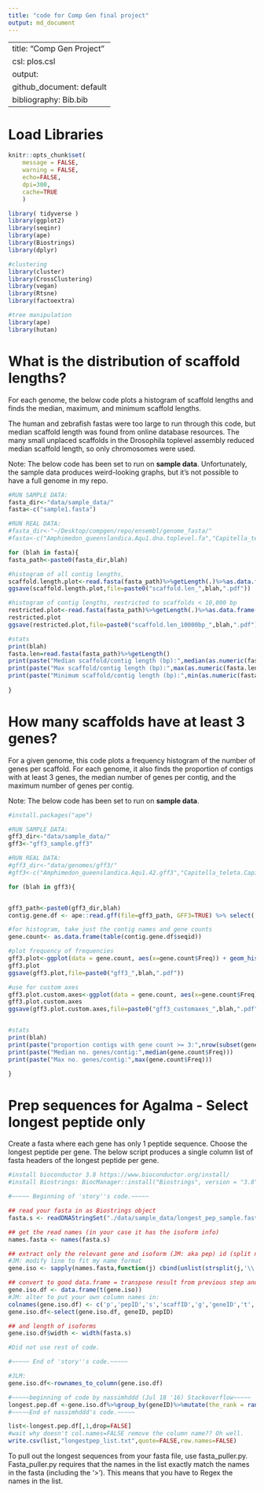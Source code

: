 ```yaml
---
title: "code for Comp Gen final project"
output: md_document
---
```


---
title: "Comp Gen Project"
csl: plos.csl
output:
  github_document: default
bibliography: Bib.bib
---

# Load Libraries
```r
knitr::opts_chunk$set(
	message = FALSE,
	warning = FALSE,
	echo=FALSE,
	dpi=300,
	cache=TRUE
	)
```

```r
library( tidyverse )
library(ggplot2)
library(seqinr)
library(ape)
library(Biostrings)
library(dplyr)

#clustering
library(cluster)
library(CrossClustering)
library(vegan)
library(Rtsne)
library(factoextra)

#tree manipulation
library(ape)
library(hutan)
```

 




# What is the distribution of scaffold lengths?   
For each genome, the below code plots a histogram of scaffold lengths and finds the median, maximum, and minimum scaffold lengths.  

The human and zebrafish fastas were too large to run through this code, but median scaffold length was found from online database resources. The many small unplaced scaffolds in the Drosophila toplevel assembly reduced median scaffold length, so only chromosomes were used.   

Note: The below code has been set to run on **sample data**. Unfortunately, the sample data produces weird-looking graphs, but it's not possible to have a full genome in my repo.   

```r


#RUN SAMPLE DATA:
fasta_dir<-"data/sample_data/"
fasta<-c("sample1.fasta")

#RUN REAL DATA:
#fasta_dir<-"~/Desktop/compgen/repo/ensembl/genome_fasta/"
#fasta<-c("Amphimedon_queenslandica.Aqu1.dna.toplevel.fa","Capitella_teleta.Capitella_teleta_v1.0.dna.toplevel.fa","Drosophila_chr.fa", "Helobdella_robusta.Helro1.dna.toplevel.fa","Lottia_gigantea.Lotgi1.dna.toplevel.fa","Mnemiopsis_leidyi.MneLei_Aug2011.dna.toplevel.fa","Nematostella_vectensis.ASM20922v1.dna.toplevel.fa","Strongylocentrotus_purpuratus.Spur_3.1.dna.toplevel.fa","Taeniopygia_guttata.taeGut3.2.4.dna.toplevel.fa","Trichoplax_adhaerens.ASM15027v1.dna.toplevel.fa")

for (blah in fasta){
fasta_path<-paste0(fasta_dir,blah)  

#histogram of all contig lengths,
scaffold.length.plot<-read.fasta(fasta_path)%>%getLength(.)%>%as.data.frame()%>%ggplot()+geom_histogram(aes(x=.), fill="skyblue3", color="black",binwidth=100)+xlab("Scaffold Length (bp)")+ylab("Frequency")+labs(title=blah)
ggsave(scaffold.length.plot,file=paste0("scaffold.len_",blah,".pdf"))

#histogram of contig lengths, restricted to scaffolds < 10,000 bp
restricted.plot<-read.fasta(fasta_path)%>%getLength(.)%>%as.data.frame()%>%filter(.<10000)%>%ggplot()+geom_histogram(aes(x=.), fill="skyblue3", color="black",binwidth=100)+xlab("Scaffold Length (bp)")+ylab("Frequency")+labs(title=blah)
restricted.plot
ggsave(restricted.plot,file=paste0("scaffold.len_10000bp_",blah,".pdf"))

#stats
print(blah)
fasta.len=read.fasta(fasta_path)%>%getLength()
print(paste("Median scaffold/contig length (bp):",median(as.numeric(fasta.len))))
print(paste("Max scaffold/contig length (bp):",max(as.numeric(fasta.len))))
print(paste("Minimum scaffold/contig length (bp):",min(as.numeric(fasta.len))))
  
}

```




# How many scaffolds have at least 3 genes?    
For a given genome, this code plots a frequency histogram of the number of genes per scaffold. For each genome, it also finds the proportion of contigs with at least 3 genes, the median number of genes per contig, and the maximum number of genes per contig. 

Note: The below code has been set to run on **sample data**.   

```r

#install.packages("ape")

#RUN SAMPLE DATA:
gff3_dir<-"data/sample_data/"
gff3<-"gff3_sample.gff3"

#RUN REAL DATA:
#gff3_dir<-"data/genomes/gff3/"
#gff3<-c("Amphimedon_queenslandica.Aqu1.42.gff3","Capitella_teleta.Capitella_teleta_v1.0.42.gff3","Danio_rerio.GRCz11.96.chr.gff3","Drosophila_melanogaster.BDGP6.22.96.chr.gff3","Helobdella_robusta.Helro1.42.gff3","Homo_sapiens.GRCh38.96.chr.gff3","Lottia_gigantea.Lotgi1.42.gff3","Mnemiopsis_leidyi.MneLei_Aug2011.42.gff3","Nematostella_vectensis.ASM20922v1.42.gff3","Strongylocentrotus_purpuratus.Spur_3.1.42.gff3","Taeniopygia_guttata.taeGut3.2.4.96.chr.gff3","Trichoplax_adhaerens.ASM15027v1.42.gff3")

for (blah in gff3){


gff3_path<-paste0(gff3_dir,blah)
contig.gene.df <- ape::read.gff(file=gff3_path, GFF3=TRUE) %>% select(.,"seqid","type","start","end") %>% filter(.,type == "gene")

#for histogram, take just the contig names and gene counts
gene.count<- as.data.frame(table(contig.gene.df$seqid))

#plot frequency of frequencies
gff3.plot<-ggplot(data = gene.count, aes(x=gene.count$Freq)) + geom_histogram(binwidth=1) + geom_vline(xintercept = 3,color="red")+ggtitle(blah) +xlab("Number of Genes Per Contig")+ylab("Frequency")+labs(title=blah)
gff3.plot
ggsave(gff3.plot,file=paste0("gff3_",blah,".pdf"))

#use for custom axes
gff3.plot.custom.axes<-ggplot(data = gene.count, aes(x=gene.count$Freq)) + geom_histogram(binwidth=1) + geom_vline(xintercept = 3,color="red") +xlim(0,10)+ylim(0,3000)+xlab("Number of Genes Per Contig")+ylab("Frequency")+labs(title=blah)
gff3.plot.custom.axes
ggsave(gff3.plot.custom.axes,file=paste0("gff3_customaxes_",blah,".pdf"))


#stats
print(blah)
print(paste("proportion contigs with gene count >= 3:",nrow(subset(gene.count, gene.count$Freq >= 3))/nrow(gene.count)*100))
print(paste("Median no. genes/contig:",median(gene.count$Freq)))
print(paste("Max no. genes/contig:",max(gene.count$Freq))) 

}


```


# Prep sequences for Agalma - Select longest peptide only  
Create a fasta where each gene has only 1 peptide sequence. Choose the longest peptide per gene. The below script produces a single column list of fasta headers of the longest peptide per gene.  

```r
#install bioconductor 3.8 https://www.bioconductor.org/install/  
#install Biostrings: BiocManager::install("Biostrings", version = "3.8") ; do not update mclust because it will have a warning and then biostrings module not installed.  

#~~~~~ Beginning of 'story''s code.~~~~~

## read your fasta in as Biostrings object
fasta.s <- readDNAStringSet("./data/sample_data/longest_pep_sample.fasta")

## get the read names (in your case it has the isoform info)
names.fasta <- names(fasta.s)

## extract only the relevant gene and isoform (JM: aka pep) id (split name by the period symbol)
#JM: modify line to fit my name format
gene.iso <- sapply(names.fasta,function(j) cbind(unlist(strsplit(j,'\\:'))[1:8]))

## convert to good data.frame = transpose result from previous step and add relevant column names
gene.iso.df <- data.frame(t(gene.iso))
#JM: alter to put your own column names in:
colnames(gene.iso.df) <- c('p','pepID','s','scaffID','g','geneID','t','transID')
gene.iso.df<-select(gene.iso.df, geneID, pepID)

## and length of isoforms
gene.iso.df$width <- width(fasta.s)

#Did not use rest of code.

#~~~~~ End of 'story''s code.~~~~~

#JLM:
gene.iso.df<-rownames_to_column(gene.iso.df)

#~~~~~beginning of code by nassimhddd (Jul 18 '16) Stackoverflow~~~~~
longest.pep.df <-gene.iso.df%>%group_by(geneID)%>%mutate(the_rank = rank(-width,ties.method="random")) %>%filter(the_rank==1)%>%select(-the_rank)
#~~~~~End of nassimhddd's code.~~~~~

list<-longest.pep.df[,1,drop=FALSE]
#wait why doesn't col.names=FALSE remove the column name?? Oh well.
write.csv(list,"longestpep_list.txt",quote=FALSE,row.names=FALSE)
```


To pull out the longest sequences from your fasta file, use fasta_puller.py. Fasta_puller.py requires that the names in the list exactly match the names in the fasta (including the '>'). This means that you have to Regex the names in the list.

